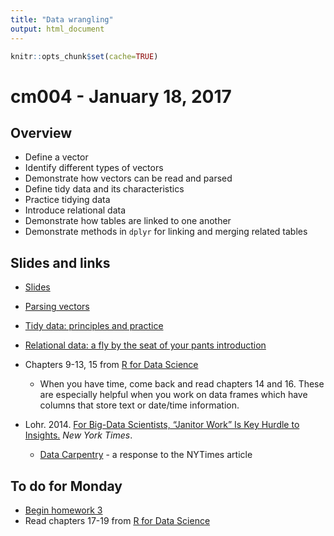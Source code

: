 ```yaml
---
title: "Data wrangling"
output: html_document
---
```


```r
knitr::opts_chunk$set(cache=TRUE)
```

# cm004 - January 18, 2017

## Overview

* Define a vector
* Identify different types of vectors
* Demonstrate how vectors can be read and parsed
* Define tidy data and its characteristics
* Practice tidying data
* Introduce relational data
* Demonstrate how tables are linked to one another
* Demonstrate methods in `dplyr` for linking and merging related tables

## Slides and links

* [Slides](extras/cm004_slides.html)
* [Parsing vectors](block005_parsing_vectors.html)
* [Tidy data: principles and practice](block006_tidy_data.html)
* [Relational data: a fly by the seat of your pants introduction](block007_relational_data.html)

* Chapters 9-13, 15 from [R for Data Science](http://r4ds.had.co.nz/)
    * When you have time, come back and read chapters 14 and 16. These are especially helpful when you work on data frames which have columns that store text or date/time information.
* Lohr. 2014. [For Big-Data Scientists, "Janitor Work" Is Key Hurdle to Insights.](http://www.nytimes.com/2014/08/18/technology/for-big-data-scientists-hurdle-to-insights-is-janitor-work.html?_r=0) *New York Times*.
    * [Data Carpentry](http://www.mimno.org/articles/carpentry/) - a response to the NYTimes article

## To do for Monday

* [Begin homework 3](hw03_wrangle_data.html)
* Read chapters 17-19 from [R for Data Science](http://r4ds.had.co.nz/)


